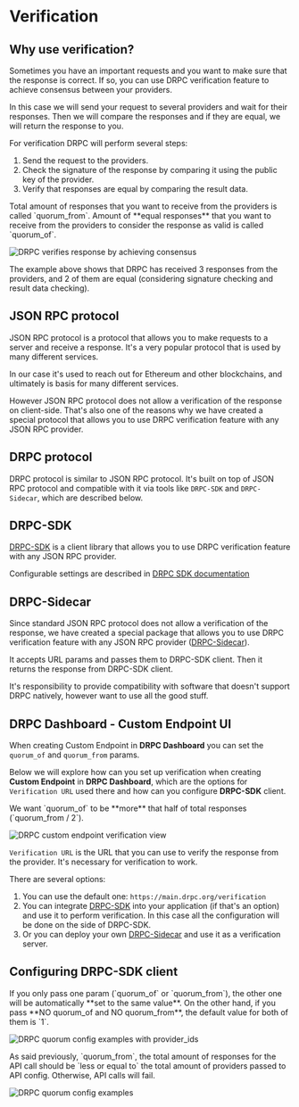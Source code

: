 
# Verification

## Why use verification?

Sometimes you have an important requests and you want to make sure that the response is correct.
If so, you can use DRPC verification feature to achieve consensus between your providers.

In this case we will send your request to several providers and wait for their responses.
Then we will compare the responses and if they are equal, we will return the response to you.

For verification DRPC will perform several steps:

1. Send the request to the providers.
2. Check the signature of the response by comparing it using the public key of the provider.
3. Verify that responses are equal by comparing the result data.

<Callout type="info">
  Total amount of responses that you want to receive from the providers is
  called `quorum_from`. Amount of **equal responses** that you want to receive
  from the providers to consider the response as valid is called `quorum_of`.
</Callout>

<Image
  src={consensus}
  alt="DRPC verifies response by achieving consensus"
  sizes="55vw"
/>

The example above shows that DRPC has received 3 responses from the providers, and 2 of them are equal (considering signature checking and result data checking).

## JSON RPC protocol

JSON RPC protocol is a protocol that allows you to make requests to a server and receive a response. It's a very popular protocol that is used by many different services.

In our case it's used to reach out for Ethereum and other blockchains, and ultimately is basis for many different services.

However JSON RPC protocol does not allow a verification of the response on client-side. That's also one of the reasons why we have created a special protocol that allows you to use DRPC verification feature with any JSON RPC provider.

## DRPC protocol

DRPC protocol is similar to JSON RPC protocol. It's built on top of JSON RPC protocol and compatible with it via tools like `DRPC-SDK` and `DRPC-Sidecar`, which are described below.

## DRPC-SDK

[DRPC-SDK](https://github.com/p2p-org/drpc-client) is a client library that allows you to use DRPC verification feature with any JSON RPC provider.

Configurable settings are described in [DRPC SDK documentation](https://p2p-org.github.io/drpc-client/modules.html#ProviderSettings)

## DRPC-Sidecar

Since standard JSON RPC protocol does not allow a verification of the response, we have created a special package that allows you to use DRPC verification feature with any JSON RPC provider ([DRPC-Sidecar](https://github.com/p2p-org/drpc-sidecar)).

It accepts URL params and passes them to DRPC-SDK client. Then it returns the response from DRPC-SDK client.

It's responsibility to provide compatibility with software that doesn't support DRPC natively, however want to use all the good stuff.

## DRPC Dashboard - Custom Endpoint UI

When creating Custom Endpoint in **DRPC Dashboard** you can set the `quorum_of` and `quorum_from` params.

Below we will explore how can you set up verification when creating **Custom Endpoint** in **DRPC Dashboard**, which are the options for `Verification URL` used there and how can you configure **DRPC-SDK** client.

<Callout type="warning">
  We want `quorum_of` to be **more** that half of total responses (`quorum_from
  / 2`).
</Callout>

<Image
  src={dashboard}
  alt="DRPC custom endpoint verification view"
  sizes="55vw"
/>

`Verification URL` is the URL that you can use to verify the response from the provider. It's necessary for verification to work.

There are several options:

1. You can use the default one: `https://main.drpc.org/verification`
2. You can integrate [DRPC-SDK](https://github.com/p2p-org/drpc-client) into your application (if that's an option) and use it to perform verification. In this case all the configuration will be done on the side of DRPC-SDK.
3. Or you can deploy your own [DRPC-Sidecar](https://github.com/p2p-org/drpc-sidecar) and use it as a verification server.

## Configuring DRPC-SDK client

<Callout type="info">
  If you only pass one param (`quorum_of` or `quorum_from`), the other one will
  be automatically **set to the same value**. On the other hand, if you pass
  **NO quorum_of and NO quorum_from**, the default value for both of them is
  `1`.
</Callout>

<Image
  src={quorumconfig}
  alt="DRPC quorum config examples with provider_ids"
  sizes="55vw"
/>

<Callout type="warning">
  As said previously, `quorum_from`, the total amount of responses for the API
  call should be `less or equal to` the total amount of providers passed to API
  config. Otherwise, API calls will fail.
</Callout>

<Image
  src={quorumconfigexample}
  alt="DRPC quorum config examples"
  sizes="55vw"
/>
